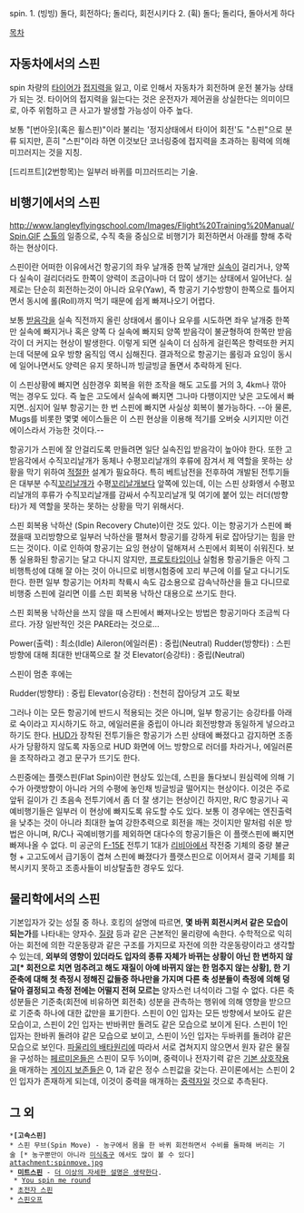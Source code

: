 spin. 1. (빙빙) 돌다, 회전하다; 돌리다, 회전시키다   2. (휙) 돌다; 돌리다, 돌아서게 하다 

[[목차]]
== 자동차에서의 스핀 ==
spin
차량의 [[타이어]]가 [[접지력]]을 잃고, 이로 인해서 자동차가 회전하며 운전 불가능 상태가 되는 것. 타이어의 접지력을 잃는다는 것은 운전자가 제어권을 상실한다는 의미이므로, 아주 위험하고 큰 사고가 발생할 가능성이 아주 높다.

보통 "[번아웃](혹은 휠스핀)"이라 불리는 '정지상태에서 타이어 회전'도 "스핀"으로 분류 되지만, 흔히 "스핀"이라 하면 이것보단 코너링중에 접지력을 초과하는 횡력에 의해 미끄러지는 것을 지칭.

[드리프트](2번항목)는 일부러 바퀴를 미끄러뜨리는 기술.

== 비행기에서의 스핀 ==

http://www.langleyflyingschool.com/Images/Flight%20Training%20Manual/Spin.GIF
[[스톨]]의 일종으로, 수직 축을 중심으로 비행기가 회전하면서 아래를 향해 추락하는 현상이다.

스핀이란 어떠한 이유에서건 항공기의 좌우 날개중 한쪽 날개만 [[실속]]이 걸리거나, 양쪽 다 실속이 걸리더라도 한쪽이 양력이 조금이나마 더 많이 생기는 상태에서 일어난다. 실제로는 단순히 회전하는것이 아니라 요우(Yaw), 즉 항공기 기수방향이 한쪽으로 틀어지면서 동시에 롤(Roll)까지 먹기 때문에 쉽게 빠져나오기 어렵다. 

보통 [[받음각]]을 실속 직전까지 올린 상태에서 롤이나 요우를 시도하면 좌우 날개중 한쪽만 실속에 빠지거나 혹은 양쪽 다 실속에 빠지되 양쪽 받음각이 불균형하여 한쪽만 받음각이 더 커지는 현상이 발생한다. 이렇게 되면 실속이 더 심하게 걸린쪽은 항력또한 커지는데 덕분에 요우 방향 움직임 역시 심해진다. 결과적으로 항공기는 롤링과 요잉이 동시에 일어나면서도 양력은 유지 못하니까 빙글빙글 돌면서 추락하게 된다. 

이 스핀상황에 빠지면 심한경우 회복을 위한 조작을 해도 고도를 거의 3, 4km나 깎아 먹는 경우도 있다. 즉 높은 고도에서 실속에 빠지면 그나마 다행이지만 낮은 고도에서 빠지면..심지어 일부 항공기는 한 번 스핀에 빠지면 사실상 회복이 불가능하다. --아 물론, Mugs를 비롯한 몇몇 에이스들은 이 스핀 현상을 이용해 적기를 오버슛 시키지만 이건 에이스라서 가능한 것이다.--

항공기가 스핀에 잘 안걸리도록 만들려면 일단 실속진입 받음각이 높아야 한다. 또한 고 받음각에서 수직꼬리날개가 동체나 수평꼬리날개의 후류에 잠겨서 제 역할을 못하는 상황을 막기 위하여 [[적절한]] 설계가 필요하다. 특히 베트남전을 전후하여 개발된 전투기들은 대부분 수직[[꼬리날개]]가 수평[[꼬리날개]]보다 앞쪽에 있는데, 이는 스핀 상화엥서 수평꼬리날개의 후류가 수직꼬리날개를 감싸서 수직꼬리날개 및 여기에 붙어 있는 러더(방향타)가 제 역할을 못하는 못하는 상황을 막기 위해서다. 

스핀 회복용 낙하산 (Spin Recovery Chute)이란 것도 있다. 이는 항공기가 스핀에 빠졌을때 꼬리방향으로 일부러 낙하산을 펼쳐서 항공기를 강하게 뒤로 잡아당기는 힘을 만드는 것이다. 이로 인하여 항공기는 요잉 현상이 덜해져서 스핀에서 회복이 쉬워진다. 보통 실용화된 항공기는 달고 다니지 않지만, [[프로토타입]]이나 실험용 항공기들은 아직 그 비행특성에 대해 잘 아는 것이 아니므로 비행시험중에 꼬리 부근에 이를 달고 다니기도 한다. 한편 일부 항공기는 어차피 착륙시 속도 감소용으로 감속낙하산을 들고 다니므로 비행중 스핀에 걸리면 이를 스핀 회복용 낙하산 대용으로 쓰기도 한다. 

스핀 회복용 낙하산을 쓰지 않을 때 스핀에서 빠져나오는 방법은 항공기마다 조금씩 다르다. 가장 일반적인 것은 PARE라는 것으로...

Power(출력) : 최소(Idle)
Aileron(에일러론) : 중립(Neutral)
Rudder(방향타) : 스핀 방향에 대해 최대한 반대쪽으로 찰 것
Elevator(승강타) : 중립(Neutral)

스핀이 멈춘 후에는

Rudder(방향타) : 중립
Elevator(승강타) : 천천히 잡아당겨 고도 확보

그러나 이는 모든 항공기에 반드시 적용되는 것은 아니며, 일부 항공기는 승강타를 아래로 숙이라고 지시하기도 하고, 에일러론을 중립이 아니라 회전방향과 동일하게 넣으라고 하기도 한다. [[HUD]]가 장착된 전투기들은 항공기가 스핀 상태에 빠졌다고 감지하면 조종사가 당황하지 않도록 자동으로 HUD 화면에 어느 방향으로 러더를 차라거나, 에일러론을 조작하라고 경고 문구가 뜨기도 한다.

스핀중에는 플랫스핀(Flat Spin)이란 현상도 있는데, 스핀을 돌다보니 원심력에 의해 기수가 아랫방향이 아니라 거의 수평에 놓인채 빙글빙글 떨어지는 현상이다. 이것은 주로 앞뒤 길이가 긴 초음속 전투기에서 좀 더 잘 생기는 현상이긴 하지만, R/C 항공기나 곡예비행기들은 일부러 이 현상에 빠지도록 유도할 수도 있다. 보통 이 경우에는 엔진출력을 낮추는 것이 아니라 최대한 높여 강한추력으로 회전을 깨는 것이지만 말처럼 쉬운 방법은 아니며, R/C나 곡예비행기를 제외하면 대다수의 항공기들은 이 플랫스핀에 빠지면 빠져나올 수 없다. 미 공군의 [[F-15]]E 전투기 1대가 [[리비아]]에서 작전중 기체의 중량 불균형 + 고고도에서 급기동이 겹쳐 스핀에 빠졌다가 플랫스핀으로 이어져서 결국 기체를 회복시키지 못하고 조종사들이 비상탈출한 경우도 있다. 



== 물리학에서의 스핀 ==

기본입자가 갖는 성질 중 하나.
호킹의 설명에 따르면, '''몇 바퀴 회전시켜서 같은 모습이 되는가'''를 나타내는 양자수. [[질량]] 등과 같은 근본적인 물리량에 속한다. 수학적으로 익히 아는 회전에 의한 각운동량과 같은 구조를 가지므로 자전에 의한 각운동량이라고 생각할 수 있는데, '''외부의 영향이 있더라도 입자의 종류 자체가 바뀌는 상황이 아닌 한 변하지 않고[* 회전으로 치면 멈추려고 해도 재질이 아예 바뀌지 않는 한 멈추지 않는 상황], 한 기준축에 대해 첫 측정시 정해진 값들중 하나만을 가지며 다른 축 성분들이 측정에 의해 덩달아 결정되고 측정 전에는 어떨지 전혀 모르는''' 양자스런 녀석이라 그럴 수 없다.
다른 축 성분들은 기준축(회전에 비유하면 회전축) 성분을 관측하는 행위에 의해 영향을 받으므로 기준축 하나에 대한 값만을 표기한다. 스핀이 0인 입자는 모든 방향에서 보아도 같은 모습이고, 스핀이 2인 입자는 반바퀴만 돌려도 같은 모습으로 보이게 된다. 스핀이 1인 입자는 한바퀴 돌려야 같은 모습으로 보이고, 스핀이 ½인 입자는 두바퀴를 돌려야 같은 모습으로 보인다.
[[파울리의 배타원리]]에 따라서 서로 겹쳐지지 않으면서 원자 같은 물질을 구성하는 [[페르미온]]들은 스핀이 모두 ½이며, 중력이나 전자기력 같은 [[기본 상호작용]]을 매개하는 [[게이지 보존]]들은 0, 1과 같은 정수 스핀값을 갖는다.
끈이론에서는 스핀이 2인 입자가 존재하게 되는데, 이것이 중력을 매개하는 [[중력자]]일 것으로 추측된다.

== 그 외 ==
 *'''[고속스핀]'''
 * 스핀 무브(Spin Move) - 농구에서 몸을 한 바퀴 회전하면서 수비를 돌파해 버리는 기술 [* 농구뿐만이 아니라 [[미식축구]] 에서도 많이 볼 수 있다]
 attachment:spinmove.jpg
 * '''[[미트스핀]]''' - [[더 이상의 자세한 설명은 생략한다]].
  * [[You spin me round]]
 * [[초전자 스핀]]
 * [[스핀오프]]
